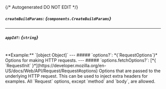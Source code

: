 {/* Autogenerated DO NOT EDIT  */}

##### `createBuildParams`: *{`components.CreateBuildParams`}*

<Collapsible openLabel={Labels.showProperties} closeLabel={Labels.hideProperties}>
  <CreateBuildParams />
</Collapsible>

---
##### `appId?`: *{`string`}*
<br/>
**Example:** `[object Object]`
---
##### `options?`: *{`RequestOptions`}*
Options for making HTTP requests.
---
##### `options.fetchOptions?`: [*{ `RequestInit` }*](https://developer.mozilla.org/en-US/docs/Web/API/Request/Request#options)
Options that are passed to the underlying HTTP request. This can be used to inject extra headers for examples. All `Request` options, except `method` and `body`, are allowed.

